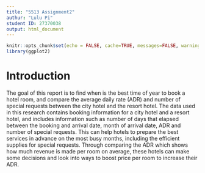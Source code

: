 ```yaml
---
title: "5513 Assignment2"
authur: "Lulu Pi"
student ID: 27370038
output: html_document
---
```


```r
knitr::opts_chunk$set(echo = FALSE, cache=TRUE, messages=FALSE, warning=FALSE)
library(ggplot2)
```

# Introduction
The goal of this report is to find when is the best time of year to book a hotel room, and compare the average daily rate (ADR) and number of special requests between the city hotel and the resort hotel. 
The data used in this research contains booking information for a city hotel and a resort hotel, and includes information such as number of days that elapsed between the booking and arrival date, month of arrival date, ADR and number of special requests. 
This can help hotels to prepare the best services in advance on the most busy months, including the efficient supplies for special requests. Through comparing the ADR which shows how much revenue is made per room on average, these hotels can make some decisions and look into ways to boost price per room to increase their ADR. 
